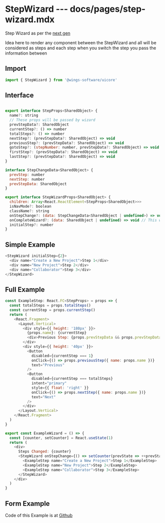 # StepWizard --- docs/pages/step-wizard.mdx


Step Wizard as per the [next gen](https://harness.atlassian.net/wiki/spaces/UI/pages/683737840/Step+Wizard)

Idea here to render any component between the StepWizard and all will be considered as steps and each step when you switch the step you pass the information between

## Import

```js
import { StepWizard } from '@wings-software/uicore'
```

## Interface

```js

export interface StepProps<SharedObject> {
  name?: string
  // These props will be passed by wizard
  prevStepData?: SharedObject
  currentStep?: () => number
  totalSteps?: () => number
  nextStep?: (prevStepData?: SharedObject) => void
  previousStep?: (prevStepData?: SharedObject) => void
  gotoStep?: (stepNumber: number, prevStepData?: SharedObject) => void
  firstStep?: (prevStepData?: SharedObject) => void
  lastStep?: (prevStepData?: SharedObject) => void
}

interface StepChangeData<SharedObject> {
  prevStep: number
  nextStep: number
  prevStepData: SharedObject
}

export interface StepWizardProps<SharedObject> {
  children: Array<React.ReactElement<StepProps<SharedObject>>>
  isNavMode?: boolean
  className?: string
  onStepChange?: (data: StepChangeData<SharedObject | undefined>) => void
  onCompleteWizard?: (data: SharedObject | undefined) => void // This will be called when all step completed
  initialStep?: number
}

```

## Simple Example

```js live=true
<StepWizard initialStep={2}>
  <div name="Create a New Project">Step 1</div>
  <div name="New Project">Step 2</div>
  <div name="Collaborator">Step 3</div>
</StepWizard>
```

## Full Example

<ExampleWizard />

```js
const ExampleStep: React.FC<StepProps> = props => {
  const totalSteps = props.totalSteps()
  const currentStep = props.currentStep()
  return (
    <React.Fragment>
      <Layout.Vertical>
        <div style={{ height: '180px' }}>
          {props.name}: {currentStep}
          <div>Previous Step: {props.prevStepData && props.prevStepData.name}</div>
        </div>
        <div style={{ height: '40px' }}>
          <Button
            disabled={currentStep === 1}
            onClick={() => props.previousStep({ name: props.name })}
            text="Previous"
          />
          <Button
            disabled={currentStep === totalSteps}
            intent="primary"
            style={{ float: 'right' }}
            onClick={() => props.nextStep({ name: props.name })}
            text="Next"
          />
        </div>
      </Layout.Vertical>
    </React.Fragment>
  )
}

export const ExampleWizard = () => {
  const [counter, setCounter] = React.useState(1)
  return (
    <div>
      Steps Changed: {counter}
      <StepWizard onStepChange={() => setCounter(prevState => ++prevState)}>
        <ExampleStep name="Create a New Project">Step 1</ExampleStep>
        <ExampleStep name="New Project">Step 2</ExampleStep>
        <ExampleStep name="Collaborator">Step 3</ExampleStep>
      </StepWizard>
    </div>
  )
}
```

## Form Example

Code of this Example is at [Github](https://github.com/wings-software/uicore/blob/master/docs/shared/StepWizardFormExample.tsx)

<FormExampleStepWizard />
